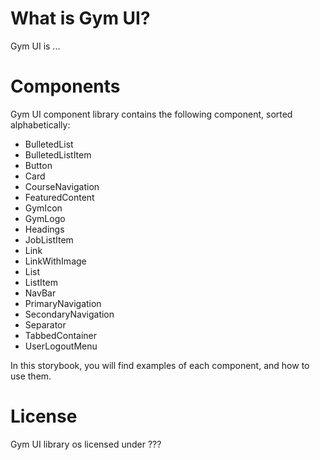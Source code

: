 
<Meta title="Gym UI|Intro" />

# What is Gym UI?

Gym UI is ...

# Components

Gym UI component library contains the following component, sorted alphabetically:

- BulletedList
- BulletedListItem
- Button
- Card
- CourseNavigation
- FeaturedContent
- GymIcon
- GymLogo
- Headings
- JobListItem
- Link
- LinkWithImage
- List
- ListItem
- NavBar
- PrimaryNavigation
- SecondaryNavigation
- Separator
- TabbedContainer
- UserLogoutMenu

In this storybook, you will find examples of each component, and how to use them.

# License

Gym UI library os licensed under ???

